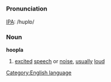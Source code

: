 [[Category:English language]]
=={{en}}==

===Pronunciation===
[[IPA]]: /huplɒ/

===Noun===
'''hoopla'''

# [[excited]] [[speech]] or [[noise]], [[usually]] [[loud]]